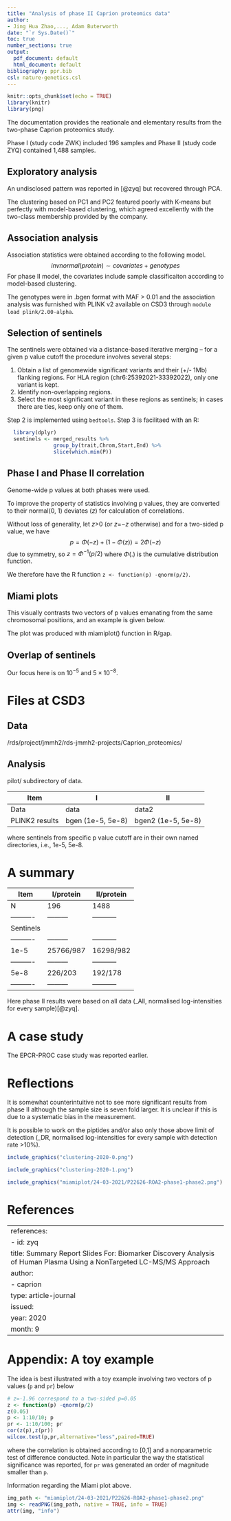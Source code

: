 ```yaml
---
title: "Analysis of phase II Caprion proteomics data"
author:
- Jing Hua Zhao,..., Adam Buterworth
date: "`r Sys.Date()`"
toc: true
number_sections: true
output:
  pdf_document: default
  html_document: default
bibliography: ppr.bib
csl: nature-genetics.csl
---
```


```r
knitr::opts_chunk$set(echo = TRUE)
library(knitr)
library(png)
```

The documentation provides the reationale and elementary results from the two-phase Caprion proteomics study.

Phase I (study code ZWK) included 196 samples and Phase II (study code ZYQ) contained 1,488 samples.

## Exploratory analysis

An undisclosed pattern was reported in [@zyq] but recovered through PCA.

The clustering based on PC1 and PC2 featured poorly with K-means but perfectly with model-based clustering, which 
agreed excellently with the two-class membership provided by the company.

## Association analysis

Association statistics were obtained according to the following model.
$$
\begin{equation*}
invnormal(protein) \sim covariates + genotypes
\end{equation*}
$$
For phase II model, the covariates include sample classificaiton according to model-based clustering.

The genotypes were in .bgen format with MAF > 0.01 and the association analysis was furnished with PLINK v2 available on CSD3 through `module load plink/2.00-alpha`.

## Selection of sentinels

The sentinels were obtained via a distance-based iterative merging -- for a given p value cutoff the procedure involves several steps:

1. Obtain a list of genomewide significant variants and their (+/- 1Mb) flanking regions. For HLA region (chr6:25392021-33392022), only one variant is kept.
2. Identify non-overlapping regions.
3. Select the most significant variant in these regions as sentinels; in cases there are ties, keep only one of them.

Step 2 is implemented using `bedtools`. Step 3 is facilitaed with an R:

```r
  library(dplyr)
  sentinels <- merged_results %>%
               group_by(trait,Chrom,Start,End) %>%
               slice(which.min(P))
```

## Phase I and Phase II correlation

Genome-wide p values at both phases were used.

To improve the property of statistics involving p values, they are converted to their normal(0, 1) deviates ($z$) for calculation of correlations.

Without loss of generality, let $z$>0 (or $z$=$-z$ otherwise) and for a two-sided p value, we have $$p=\Phi(-z)+(1-\Phi(z)) = 2\Phi(-z)$$ due to symmetry, so $z=\Phi^{-1}(p/2)$ where $\Phi(.)$ is the cumulative distribution function.

We therefore have the R function `z <- function(p) -qnorm(p/2)`.

## Miami plots

This visually contrasts two vectors of p values emanating from the same chromosomal positions, and an example is given below.

The plot was produced with miamiplot() function in R/gap.

## Overlap of sentinels

Our focus here is on $10^{-5}$ and $5 \times 10^{-8}$.

# Files at CSD3

## Data

/rds/project/jmmh2/rds-jmmh2-projects/Caprion_proteomics/

## Analysis

pilot/ subdirectory of data.

Item           | I                   | II
---------------|---------------------|-------------------
Data           | data                | data2
PLINK2 results | bgen (1e-5, 5e-8)   | bgen2 (1e-5, 5e-8)

where sentinels from specific p value cutoff are in their own named directories, i.e., 1e-5, 5e-8.

# A summary

Item      |I/protein| II/protein
----------|---------|-----------
N         | 196     | 1488
----------|---------|-----------
Sentinels |
----------|---------|-----------
1e-5      |25766/987| 16298/982
----------|---------|-----------
5e-8      |226/203  | 192/178
----------|---------|-----------

Here phase II results were based on all data (_All, normalised log-intensities for every sample)[@zyq].

# A case study

The EPCR-PROC case study was reported earlier.

# Reflections

It is somewhat counterintuitive not to see more significant results from phase II although the sample size is seven fold larger. It is unclear if this is due to a systematic bias in the measurement.

It is possible to work on the piptides and/or also only those above limit of detection (_DR, normalised log-intensities for every sample with detection rate >10%).

```r
include_graphics("clustering-2020-0.png")
```

```r
include_graphics("clustering-2020-1.png")
```

```r
include_graphics("miamiplot/24-03-2021/P22626-ROA2-phase1-phase2.png")
```

# References {-}

<div id="refs"></div>

---
references:
- id: zyq
  title: Summary Report Slides For: Biomarker Discovery Analysis of Human Plasma Using a NonTargeted LC-MS/MS Approach
  author:
  - caprion
  type: article-journal
  issued:
    year: 2020
    month: 9
---

# Appendix: A toy example

The idea is best illustrated with a toy example involving two vectors of p values (`p` and `pr`) below

```r
# z=-1.96 correspond to a two-sided p=0.05
z <- function(p) -qnorm(p/2)
z(0.05)
p <- 1:10/10; p
pr <- 1:10/100; pr
cor(z(p),z(pr))
wilcox.test(p,pr,alternative="less",paired=TRUE)
```
where the correlation is obtained according to [0,1] and a nonparametric test of difference conducted. Note in particular the way the statistical significance was reported, for `pr` was generated an order of magnitude smaller than `p`.

Information regarding the Miami plot above.

```r
img_path <- "miamiplot/24-03-2021/P22626-ROA2-phase1-phase2.png"
img <- readPNG(img_path, native = TRUE, info = TRUE)
attr(img, "info")
```
